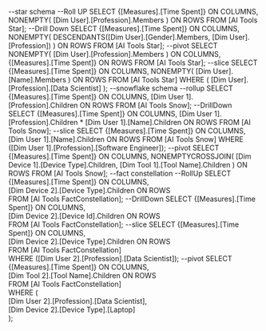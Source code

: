 --star schema 
--Roll UP
SELECT 
    {[Measures].[Time Spent]} ON COLUMNS,
    NONEMPTY( [Dim User].[Profession].Members ) ON ROWS
FROM [AI Tools Star];
--Drill Down
SELECT 
    {[Measures].[Time Spent]} ON COLUMNS,
    NONEMPTY( DESCENDANTS([Dim User].[Gender].Members, [Dim User].[Profession]) ) ON ROWS
FROM [AI Tools Star];
--pivot
SELECT 
    NONEMPTY( [Dim User].[Profession].Members ) ON COLUMNS,
    {[Measures].[Time Spent]} ON ROWS
FROM [AI Tools Star];
--slice
SELECT 
    {[Measures].[Time Spent]} ON COLUMNS,
    NONEMPTY( [Dim User].[Name].Members ) ON ROWS
FROM [AI Tools Star]
WHERE ( [Dim User].[Profession].[Data Scientist] );
--snowflake schema
--rollup
SELECT 
    {[Measures].[Time Spent]} ON COLUMNS,
    [Dim User 1].[Profession].Children ON ROWS
FROM [AI Tools Snow];
--DrillDown 
SELECT 
    {[Measures].[Time Spent]} ON COLUMNS,
    [Dim User 1].[Profession].Children * [Dim User 1].[Name].Children ON ROWS
FROM [AI Tools Snow];
--slice 
SELECT 
    {[Measures].[Time Spent]} ON COLUMNS,
    [Dim User 1].[Name].Children ON ROWS
FROM [AI Tools Snow]
WHERE ([Dim User 1].[Profession].[Software Engineer]);
--pivot
SELECT 
    {[Measures].[Time Spent]} ON COLUMNS,
    NONEMPTYCROSSJOIN( 
        [Dim Device 1].[Device Type].Children, 
        [Dim Tool 1].[Tool Name].Children 
    ) ON ROWS
FROM [AI Tools Snow];
--fact constellation
--RollUp
SELECT 
    {[Measures].[Time Spent]} ON COLUMNS,  
    [Dim Device 2].[Device Type].Children ON ROWS  
FROM [AI Tools FactConstellation];
--DrillDown
SELECT 
    {[Measures].[Time Spent]} ON COLUMNS,  
    [Dim Device 2].[Device Id].Children ON ROWS  
FROM [AI Tools FactConstellation];
--slice
SELECT 
    {[Measures].[Time Spent]} ON COLUMNS,  
    [Dim Device 2].[Device Type].Children ON ROWS  
FROM [AI Tools FactConstellation]  
WHERE ([Dim User 2].[Profession].[Data Scientist]);
--pivot
SELECT 
    {[Measures].[Time Spent]} ON COLUMNS,  
    [Dim Tool 2].[Tool Name].Children ON ROWS  
FROM [AI Tools FactConstellation]  
WHERE (  
    [Dim User 2].[Profession].[Data Scientist],  
    [Dim Device 2].[Device Type].[Laptop]  
);






